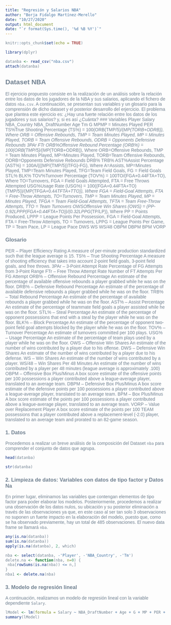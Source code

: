 ```yaml
---
title: "Regresión y Salarios NBA"
author: "Borja Fidalgo Martínez-Merello"
date: "10/27/2020"
output: html_document
date: "`r format(Sys.time(), '%d %B %Y')`"
---
```


```r
knitr::opts_chunk$set(echo = TRUE)
```

```r
library(dplyr)

datanba <- read_csv("nba.csv")
attach(datanba)
```

<style>
#TOC {
  color: #708090;
  font-family: Arial;
  font-size: 16px;
  border-color: #708090;
}
h1.title {
  color: #224DDE; 
  font-family: Calibri;
  font-size: 20px;
}
h4.author {
  color: #708090;
  font-family: Arial;
}
h4.date {
  color: #708090;
  font-family: Arial;
}
body {
  color: #708090;
  font-family: Arial;
}
pre {
  color: #708090;
}
</style>

## Dataset NBA
El ejercicio propuesto consiste en la realización de un análisis sobre la relación entre los datos de los jugadores de la NBA y sus salarios, aplicando el fichero de datos `nba.csv`. A continuación, se presentan sus variables y un glosario para la comprensión de dicho dataset y el posterior desarrollo del erjercicio. El problema que plantea este ejercicio es: ¿Hay una fuerte relación entre los datos de los jugadores y sus salarios? y, si es así ¿Cuánta?
### Variables
Player
Salary
NBA_Country
NBA_DraftNumber
Age
Tm
G
MPMP = Minutes Played
PER
TS%True Shooting Percentage (TS%) = 100(ORB(TMP/5)/(MP*(TORB+ODRB)), Where ORB = Offensive Rebounds,
TMP = Team Minutes Played, MP = Minutes Played, TORB = Team Offensive Rebounds, ODRB = Opponents Defensive Rebounds
3PAr
FTr
ORB%Offensive Rebound Percentage (ORB%) = 100(ORB(TMP/5)/(MP*(TORB+ODRB)), Where ORB=Offensive Rebounds,
TMP = Team Minutes Played, MP=Minutes Played, TORB=Team Offensive Rebounds, ODRB=Opponents Defensive Rebounds
DRB%
TRB%
AST%Assist Percentage (AST%) = 100A/(((MP/(TMP/5))TFG)-FG), Where A=Assists, MP=Minutes Played, TMP=Team Minutes Played, TFG=Team Field Goals, FG = Field Goals
STL%
BLK%
TOV%Turnover Percentage (TOV%) = 100TO/(FGA+0.44FTA+TO), Where TO=Turnovers, FGA = Field Goals Attempted, FTA = Free Throws Attempted
USG%Usage Rate (USG%) = 100((FGA+0.44FTA+TO)(TMP/5))/(MP(TFGA+0.44*TFTA+TTO)), Where FGA = Field-Goal Attempts, FTA = Free-Throw Attempts, TO=Turnovers, TMP = Team Minutes Played, MP = Minutes Played, TFGA = Team Field-Goal Attempts, TFTA = Team Free-Throw Attempts, TTO = Team Turnovers
OWSOffensive Win Shares (OWS) = (PP-0.92LPPP(FGA+0.44FTA+TO))/(0.32LPPG*(TP/LP)), Where PP = Points Produced, LPPP = League Points Per Possession, FGA = Field-Goal Attempts, FTA = Free-Throw Attempts, TO = Turnovers, LPPG = League Points Per Game, TP = Team Pace, LP = League Pace
DWS
WS
WS/48
OBPM
DBPM
BPM
VORP


### Glosario
PER – Player Efficiency Rating A measure of per-minute production standardized such that the league average is 15.
TS% – True Shooting Percentage A measure of shooting efficiency that takes into account 2-point field goals, 3-point field goals, and free throws.
3PAr – 3-Point Attempt Rate Percentage of FG Attempts from 3-Point Range
FTr – Free Throw Attempt Rate Number of FT Attempts Per FG Attempt
ORB% – Offensive Rebound Percentage An estimate of the percentage of available offensive rebounds a player grabbed while he was on the floor.
DRB% – Defensive Rebound Percentage An estimate of the percentage of available defensive rebounds a player grabbed while he was on the floor.
TRB% – Total Rebound Percentage An estimate of the percentage of available rebounds a player grabbed while he was on the floor.
AST% – Assist Percentage An estimate of the percentage of teammate field goals a player assisted while he was on the floor.
STL% – Steal Percentage An estimate of the percentage of opponent possessions that end with a steal by the player while he was on the floor.
BLK% – Block Percentage An estimate of the percentage of opponent two-point field goal attempts blocked by the player while he was on the floor.
TOV% – Turnover Percentage An estimate of turnovers committed per 100 plays.
USG% – Usage Percentage An estimate of the percentage of team plays used by a player while he was on the floor.
OWS – Offensive Win Shares An estimate of the number of wins contributed by a player due to his offense.
DWS – Defensive Win Shares An estimate of the number of wins contributed by a player due to his defense.
WS – Win Shares An estimate of the number of wins contributed by a player.
WS/48 – Win Shares Per 48 Minutes An estimate of the number of wins contributed by a player per 48 minutes (league average is approximately .100)
OBPM – Offensive Box Plus/Minus A box score estimate of the offensive points per 100 possessions a player contributed above a league-average player, translated to an average team.
DBPM – Defensive Box Plus/Minus A box score estimate of the defensive points per 100 possessions a player contributed above a league-average player, translated to an average team.
BPM – Box Plus/Minus A box score estimate of the points per 100 possessions a player contributed above a league-average player, translated to an average team.
VORP – Value over Replacement Player A box score estimate of the points per 100 TEAM possessions that a player contributed above a replacement-level (-2.0) player, translated to an average team and prorated to an 82-game season.



### 1. Datos
Procedemos a realizar un breve análisis de la composición del Dataset `nba` para comprender el conjunto de datos que agrupa.
```r
head(datanba)

str(datanba)
```
### 2. Limpieza de datos: Variables con datos de tipo factor y Datos Na
En primer lugar, eliminamos las variables que contengan elementos de tipo factor para poder elaborar los modelos. Posteriormente, procedemos a realizar una observación de los datos nulos, su ubicación y su posterior eliminación a través de las observaciones ya que, en este caso al ser tan solo 3 observaciones no suponen un fuerte impacto en la elaboración del modelo, puesto que, como se ha observado previamente, hay un total de 485 observaciones. El nuevo data frame se llamará `nba`.
```r
any(is.na(datanba))
sum(is.na(datanba))
apply(is.na(datanba), 2, which)

nba <- select(datanba, -'Player', -'NBA_Country', -'Tm')
delete.na <- function(nba, n=0) {
 nba[rowSums(is.na(nba)) <= n,]
}
nba1 <- delete.na(nba)
```
### 3. Modelo de regresión lineal
A continuación, realizamos un modelo de regresión lineal con la variable dependiente `Salary`.
```r
lModel <- lm(formula = Salary ~ NBA_DraftNumber + Age + G + MP + PER + TS. + X3PAr + FTr + ORB. + DRB. + TRB. + AST. + STL. + BLK. + TOV. + USG. + OWS + DWS + WS + WS.48 + OBPM + DBPM + BPM + VORP, data = nba1)
summary(lModel)
```





















